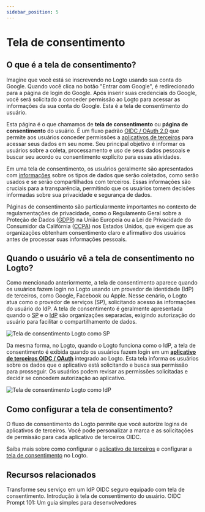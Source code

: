 ```yaml
---
sidebar_position: 5
---
```


# Tela de consentimento

## O que é a tela de consentimento?

Imagine que você está se inscrevendo no Logto usando sua conta do Google. Quando você clica no botão "Entrar com Google", é redirecionado para a página de login do Google. Após inserir suas credenciais do Google, você será solicitado a conceder permissão ao Logto para acessar as informações da sua conta do Google. Esta é a tela de consentimento do usuário.

Esta página é o que chamamos de **tela de consentimento** ou **página de consentimento** do usuário. É um fluxo padrão [OIDC / OAuth 2.0](/integrate-logto/third-party-applications/oidc-oauth-third-party-applications) que permite aos usuários conceder permissões a [aplicativos de terceiros](/integrate-logto/third-party-applications) para acessar seus dados em seu nome. Seu principal objetivo é informar os usuários sobre a coleta, processamento e uso de seus dados pessoais e buscar seu acordo ou consentimento explícito para essas atividades.

Em uma tela de consentimento, os usuários geralmente são apresentados com [informações](/integrate-logto/third-party-applications/oidc-oauth-third-party-applications/consent-screen-branding#customize-the-branding-information) sobre os tipos de dados que serão coletados, como serão usados e se serão compartilhados com terceiros. Essas informações são cruciais para a transparência, permitindo que os usuários tomem decisões informadas sobre sua privacidade e segurança de dados.

Páginas de consentimento são particularmente importantes no contexto de regulamentações de privacidade, como o Regulamento Geral sobre a Proteção de Dados ([GDPR](https://gdpr-info.eu/art-4-gdpr/)) na União Europeia ou a Lei de Privacidade do Consumidor da Califórnia ([CCPA](https://oag.ca.gov/privacy/ccpa)) nos Estados Unidos, que exigem que as organizações obtenham consentimento claro e afirmativo dos usuários antes de processar suas informações pessoais.

## Quando o usuário vê a tela de consentimento no Logto?

Como mencionado anteriormente, a tela de consentimento aparece quando os usuários fazem login no Logto usando um provedor de identidade (IdP) de terceiros, como Google, Facebook ou Apple. Nesse cenário, o Logto atua como o provedor de serviços (SP), solicitando acesso às informações do usuário do IdP. A tela de consentimento é geralmente apresentada quando o [SP](https://auth.wiki/service-provider) e o [IdP](https://auth.wiki/identity-provider) são organizações separadas, exigindo autorização do usuário para facilitar o compartilhamento de dados.

![Tela de consentimento Logto como SP](./assets/consent-screen-logto-as-sp.png)

Da mesma forma, no Logto, quando o Logto funciona como o IdP, a tela de consentimento é exibida quando os usuários fazem login em um [**aplicativo de terceiros OIDC / OAuth**](/integrate-logto/third-party-applications/oidc-oauth-third-party-applications) integrado ao Logto. Esta tela informa os usuários sobre os dados que o aplicativo está solicitando e busca sua permissão para prosseguir. Os usuários podem revisar as permissões solicitadas e decidir se concedem autorização ao aplicativo.

![Tela de consentimento Logto como IdP](./assets/consent-screen-logto-as-idp.png)

## Como configurar a tela de consentimento?

O fluxo de consentimento do Logto permite que você autorize logins de aplicativos de terceiros. Você pode personalizar a marca e as solicitações de permissão para cada aplicativo de terceiros OIDC.

Saiba mais sobre como configurar o [aplicativo de terceiros](/integrate-logto/third-party-applications/) e configurar a [tela de consentimento](/integrate-logto/third-party-applications/oidc-oauth-third-party-applications/consent-screen-branding/) no Logto.

## Recursos relacionados

<Url href="https://www.youtube.com/watch?v=sW-C7SRt9OM">
  Transforme seu serviço em um IdP OIDC seguro equipado com tela de consentimento.
</Url>
<Url href="https://blog.logto.io/user-consent-screen">
  Introdução à tela de consentimento do usuário.
</Url>

<Url href="https://blog.logto.io/introducing-oidc-prompt">
  OIDC Prompt 101: Um guia simples para desenvolvedores
</Url>
